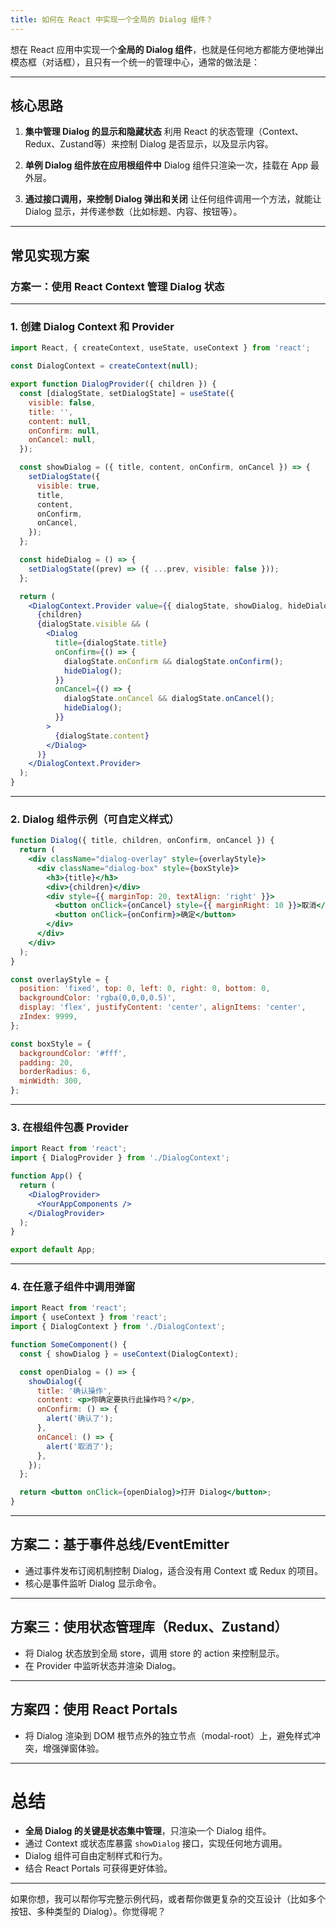 ```yaml
---
title: 如何在 React 中实现一个全局的 Dialog 组件？
---
```


想在 React 应用中实现一个**全局的 Dialog 组件**，也就是任何地方都能方便地弹出模态框（对话框），且只有一个统一的管理中心，通常的做法是：

---

## 核心思路

1. **集中管理 Dialog 的显示和隐藏状态**
   利用 React 的状态管理（Context、Redux、Zustand等）来控制 Dialog 是否显示，以及显示内容。

2. **单例 Dialog 组件放在应用根组件中**
   Dialog 组件只渲染一次，挂载在 App 最外层。

3. **通过接口调用，来控制 Dialog 弹出和关闭**
   让任何组件调用一个方法，就能让 Dialog 显示，并传递参数（比如标题、内容、按钮等）。

---

## 常见实现方案

### 方案一：使用 React Context 管理 Dialog 状态

---

### 1. 创建 Dialog Context 和 Provider

```jsx
import React, { createContext, useState, useContext } from 'react';

const DialogContext = createContext(null);

export function DialogProvider({ children }) {
  const [dialogState, setDialogState] = useState({
    visible: false,
    title: '',
    content: null,
    onConfirm: null,
    onCancel: null,
  });

  const showDialog = ({ title, content, onConfirm, onCancel }) => {
    setDialogState({
      visible: true,
      title,
      content,
      onConfirm,
      onCancel,
    });
  };

  const hideDialog = () => {
    setDialogState((prev) => ({ ...prev, visible: false }));
  };

  return (
    <DialogContext.Provider value={{ dialogState, showDialog, hideDialog }}>
      {children}
      {dialogState.visible && (
        <Dialog
          title={dialogState.title}
          onConfirm={() => {
            dialogState.onConfirm && dialogState.onConfirm();
            hideDialog();
          }}
          onCancel={() => {
            dialogState.onCancel && dialogState.onCancel();
            hideDialog();
          }}
        >
          {dialogState.content}
        </Dialog>
      )}
    </DialogContext.Provider>
  );
}
```

---

### 2. Dialog 组件示例（可自定义样式）

```jsx
function Dialog({ title, children, onConfirm, onCancel }) {
  return (
    <div className="dialog-overlay" style={overlayStyle}>
      <div className="dialog-box" style={boxStyle}>
        <h3>{title}</h3>
        <div>{children}</div>
        <div style={{ marginTop: 20, textAlign: 'right' }}>
          <button onClick={onCancel} style={{ marginRight: 10 }}>取消</button>
          <button onClick={onConfirm}>确定</button>
        </div>
      </div>
    </div>
  );
}

const overlayStyle = {
  position: 'fixed', top: 0, left: 0, right: 0, bottom: 0,
  backgroundColor: 'rgba(0,0,0,0.5)',
  display: 'flex', justifyContent: 'center', alignItems: 'center',
  zIndex: 9999,
};

const boxStyle = {
  backgroundColor: '#fff',
  padding: 20,
  borderRadius: 6,
  minWidth: 300,
};
```

---

### 3. 在根组件包裹 Provider

```jsx
import React from 'react';
import { DialogProvider } from './DialogContext';

function App() {
  return (
    <DialogProvider>
      <YourAppComponents />
    </DialogProvider>
  );
}

export default App;
```

---

### 4. 在任意子组件中调用弹窗

```jsx
import React from 'react';
import { useContext } from 'react';
import { DialogContext } from './DialogContext';

function SomeComponent() {
  const { showDialog } = useContext(DialogContext);

  const openDialog = () => {
    showDialog({
      title: '确认操作',
      content: <p>你确定要执行此操作吗？</p>,
      onConfirm: () => {
        alert('确认了');
      },
      onCancel: () => {
        alert('取消了');
      },
    });
  };

  return <button onClick={openDialog}>打开 Dialog</button>;
}
```

---

## 方案二：基于事件总线/EventEmitter

* 通过事件发布订阅机制控制 Dialog，适合没有用 Context 或 Redux 的项目。
* 核心是事件监听 Dialog 显示命令。

---

## 方案三：使用状态管理库（Redux、Zustand）

* 将 Dialog 状态放到全局 store，调用 store 的 action 来控制显示。
* 在 Provider 中监听状态并渲染 Dialog。

---

## 方案四：使用 React Portals

* 将 Dialog 渲染到 DOM 根节点外的独立节点（modal-root）上，避免样式冲突，增强弹窗体验。

---

# 总结

* **全局 Dialog 的关键是状态集中管理**，只渲染一个 Dialog 组件。
* 通过 Context 或状态库暴露 `showDialog` 接口，实现任何地方调用。
* Dialog 组件可自由定制样式和行为。
* 结合 React Portals 可获得更好体验。

---

如果你想，我可以帮你写完整示例代码，或者帮你做更复杂的交互设计（比如多个按钮、多种类型的 Dialog）。你觉得呢？
